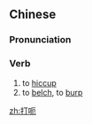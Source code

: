 ==Chinese==
{{zh-forms}}

===Pronunciation===
{{zh-pron
|m=dǎ'è
|c=daa2 ak1
|cat=v
}}

===Verb===
{{zh-verb}}

# to [[hiccup]]
# to [[belch]], to [[burp]]

[[zh:打呃]]